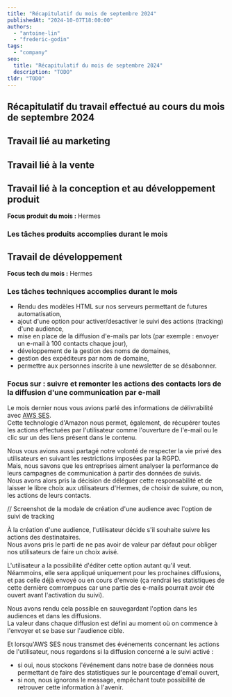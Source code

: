 ```yaml
---
title: "Récapitulatif du mois de septembre 2024"
publishedAt: "2024-10-07T18:00:00"
authors:
  - "antoine-lin"
  - "frederic-godin"
tags:
  - "company"
seo:
  title: "Récapitulatif du mois de septembre 2024"
  description: "TODO"
tldr: "TODO"
---
```


## Récapitulatif du travail effectué au cours du mois de septembre 2024

## Travail lié au marketing

## Travail lié à la vente

## Travail lié à la conception et au développement produit

**Focus produit du mois :** Hermes

### Les tâches produits accomplies durant le mois

## Travail de développement

**Focus tech du mois :** Hermes

### Les tâches techniques accomplies durant le mois

- Rendu des modèles HTML sur nos serveurs permettant de futures automatisation,
- ajout d'une option pour activer/desactiver le suivi des actions (tracking) d'une audience,
- mise en place de la diffusion d'e-mails par lots (par exemple : envoyer un e-mail à 100 contacts chaque jour),
- développement de la gestion des noms de domaines,
- gestion des expéditeurs par nom de domaine,
- permettre aux personnes inscrite à une newsletter de se désabonner.

### Focus sur : suivre et remonter les actions des contacts lors de la diffusion d'une communication par e-mail

Le mois dernier nous vous avions parlé des informations de délivrabilité avec [AWS SES](https://aws.amazon.com/fr/ses/).  
Cette technologie d'Amazon nous permet, également, de récupérer toutes les actions effectuées par l'utilisateur comme l'ouverture de l'e-mail ou le clic sur un des liens présent dans le contenu.

Nous vous avions aussi partagé notre volonté de respecter la vie privé des utilisateurs en suivant les restrictions imposées par la RGPD.  
Mais, nous savons que les entreprises aiment analyser la performance de leurs campagnes de communication à partir des données de suivis.  
Nous avons alors pris la décision de déléguer cette responsabilité et de laisser le libre choix aux utilisateurs d'Hermes, de choisir de suivre, ou non, les actions de leurs contacts.  

// Screenshot de la modale de création d'une audience avec l'option de suivi de tracking

À la création d'une audience, l'utilisateur décide s'il souhaite suivre les actions des destinataires.  
Nous avons pris le parti de ne pas avoir de valeur par défaut pour obliger nos utilisateurs de faire un choix avisé.  

L'utilisateur a la possibilité d'éditer cette option autant qu'il veut.  
Néammoins, elle sera appliqué uniquement pour les prochaines diffusions, et pas celle déjà envoyé ou en cours d'envoie (ça rendrai les statistiques de cette dernière comrompues car une partie des e-mails pourrait avoir été ouvert avant l'activation du suivi).

Nous avons rendu cela possible en sauvegardant l'option dans les audiences et dans les diffusions.  
La valeur dans chaque diffusion est défini au moment où on commence à l'envoyer et se base sur l'audience cible.

Et lorsqu'AWS SES nous transmet des événements concernant les actions de l'utilisateur, nous regardons si la diffusion concerné a le suivi activé :
- si oui, nous stockons l'événement dans notre base de données nous permettant de faire des statistiques sur le pourcentage d'email ouvert,
- si non, nous ignorons le message, empêchant toute possibilité de retrouver cette information à l'avenir.
